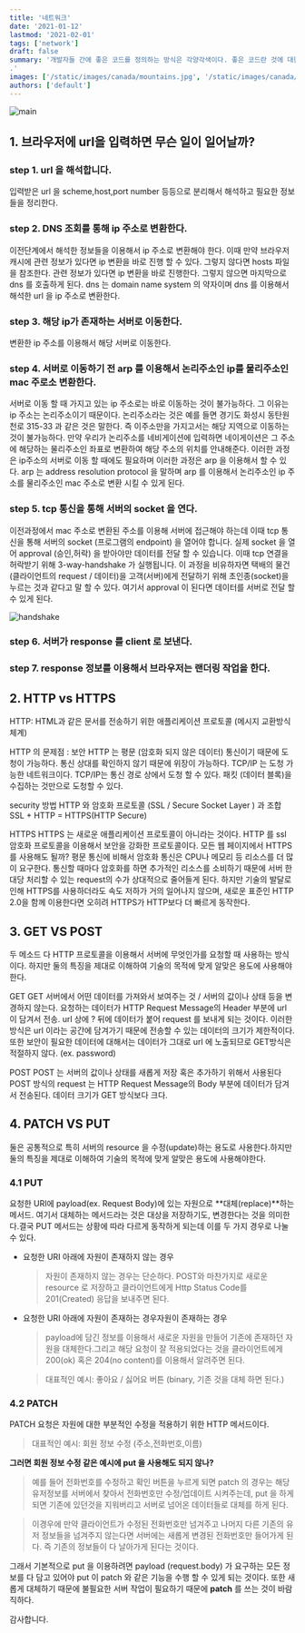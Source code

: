 ```yaml
---
title: '네트워크'
date: '2021-01-12'
lastmod: '2021-02-01'
tags: ['network']
draft: false
summary: '개발자들 간에 좋은 코드를 정의하는 방식은 각양각색이다. 좋은 코드란 것에 대한 정답은 없다고 생각한다. 다만 오답은 존재한다고 생각하는데 가장 근본적으로 좋은 코드를 쓰려면 오답들을 피하는 것이 가장 좋다고 생각한다. 이 포스팅에서 어떠한 방식으로 오답을 피하여 재사용성이 높고 범용성이 넓은 좋은 코드를 작성 할 수 있는지 필자의 생각을 정리해 보았다.
.'
images: ['/static/images/canada/mountains.jpg', '/static/images/canada/toronto.jpg']
authors: ['default']
---
```


![main](/static/network/cover.jpg)

## 1. 브라우저에 url을 입력하면 무슨 일이 일어날까?

### step 1. url 을 해석합니다.

입력받은 url 을 scheme,host,port number 등등으로 분리해서 해석하고 필요한 정보들을 정리한다.

### step 2. DNS 조회를 통해 ip 주소로 변환한다.

이전단계에서 해석한 정보들을 이용해서 ip 주소로 변환해야 한다. 이때 만약 브라우저 캐시에 관련 정보가 있다면 ip 변환을 바로 진행 할 수 있다. 그렇지 않다면 hosts 파일을 참조한다. 관련 정보가 있다면 ip 변환을 바로 진행한다. 그렇지 않으면 마지막으로 dns 를 호출하게 된다. dns 는 domain name system 의 약자이며 dns 를 이용해서 해석한 url 을 ip 주소로 변환한다.

### step 3. 해당 ip가 존재하는 서버로 이동한다.

변환한 ip 주소를 이용해서 해당 서버로 이동한다.

### step 4. 서버로 이동하기 전 arp 를 이용해서 논리주소인 ip를 물리주소인 mac 주로소 변환한다.

서버로 이동 할 때 가지고 있는 ip 주소로는 바로 이동하는 것이 불가능하다. 그 이유는 ip 주소는 논리주소이기 때문이다. 논리주소라는 것은 예를 들면 경기도 화성시 동탄원천로 315-33 과 같은 것은 말한다. 즉 이주소만을 가지고서는 해당 지역으로 이동하는 것이 불가능하다. 만약 우리가 논리주소를 네비게이션에 입력하면 네이게이션은 그 주소에 해당하는 물리주소인 좌표로 변환하여 해당 주소의 위치를 안내해준다. 이러한 과정은 ip주소의 서버로 이동 할 때에도 필요하며 이러한 과정은 arp 을 이용해서 할 수 있다. arp 는 address resolution protocol 을 말하며 arp 를 이용해서 논리주소인 ip 주소를 물리주소인 mac 주소로 변환 시킬 수 있게 된다.

### step 5. tcp 통신을 통해 서버의 socket 을 연다.

이전과정에서 mac 주소로 변환된 주소를 이용해 서버에 접근해야 하는데 이때 tcp 통신을 통해 서버의 socket (프로그램의 endpoint) 을 열어야 합니다.
실제 socket 을 열어 approval (승인,허락) 을 받아야만 데이터를 전달 할 수 있습니다.
이때 tcp 연결을 허락받기 위해 3-way-handshake 가 실행됩니다.
이 과정을 비유하자면 택배의 물건 (클라이언트의 request / 데이터)을 고객(서버)에게 전달하기 위해 초인종(socket)을 누르는 것과 같다고 말 할 수 있다.
여기서 approval 이 된다면 데이터를 서버로 전달 할 수 있게 된다.

![handshake](/static/network/handshake.png)

### step 6. 서버가 response 를 client 로 보낸다.

### step 7. response 정보를 이용해서 브라우저는 랜더링 작업을 한다.

## 2. HTTP vs HTTPS

HTTP: HTML과 같은 문서를 전송하기 위한 애플리케이션 프로토콜 (메시지 교환방식 체계)

HTTP 의 문제점 : 보안
HTTP 는 평문 (암호화 되지 않은 데이터) 통신이기 때문에 도청이 가능하다.
통신 상대를 확인하지 않기 때문에 위장이 가능하다.
TCP/IP 는 도청 가능한 네트워크이다.
TCP/IP는 통신 경로 상에서 도청 할 수 있다. 패킷 (데이터 블록)을 수집하는 것만으로 도청할 수 있다.

security 방법
HTTP 와 암호화 프로토콜 (SSL / Secure Socket Layer ) 과 조합
SSL + HTTP = HTTPS(HTTP Secure)

HTTPS
HTTPS 는 새로운 애플리케이션 프로토콜이 아니라는 것이다.
HTTP 를 ssl 암호화 프로토콜을 이용해서 보안을 강화한 프로토콜이다.
모든 웹 페이지에서 HTTPS를 사용해도 될까?
평문 통신에 비해서 암호화 통신은 CPU나 메모리 등 리소스를 더 많이 요구한다.
통신할 때마다 암호화를 하면 추가적인 리소스를 소비하기 때문에 서버 한 대당 처리할 수 있는 request의 수가 상대적으로 줄어들게 된다.
하지만 기술의 발달로 인해 HTTPS를 사용하더라도 속도 저하가 거의 일어나지 않으며, 새로운 표준인 HTTP 2.0을 함께 이용한다면 오히려 HTTPS가 HTTP보다 더 빠르게 동작한다.

## 3. GET VS POST

두 메소드 다 HTTP 프로토콜을 이용해서 서버에 무엇인가를 요청할 때 사용하는 방식이다. 하지만 둘의 특징을 제대로 이해하여 기술의 목적에 맞게 알맞은 용도에 사용해야한다.

GET
GET 서버에서 어떤 데이터를 가져와서 보여주는 것 / 서버의 값이나 상태 등을 변경하지 않는다.
요청하는 데이터가 HTTP Request Message의 Header 부분에 url 이 담겨서 전송.
url 상에 ? 뒤에 데이터가 붙어 request 를 보내게 되는 것이다.
이러한 방식은 url 이라는 공간에 담겨가기 때문에 전송할 수 있는 데이터의 크기가 제한적이다.
또한 보안이 필요한 데이터에 대해서는 데이터가 그대로 url 에 노출되므로 GET방식은 적절하지 않다. (ex. password)

POST
POST 는 서버의 값이나 상태를 새롭게 저장 혹은 추가하기 위해서 사용된다
POST 방식의 request 는 HTTP Request Message의 Body 부분에 데이터가 담겨서 전송된다.
데이터 크기가 GET 방식보다 크다.

## 4. PATCH VS PUT

둘은 공통적으로 특히 서버의 resource 을 수정(update)하는 용도로 사용한다.하지만 둘의 특징을 제대로 이해하여 기술의 목적에 맞게 알맞은 용도에 사용해야한다.

### 4.1 PUT

요청한 URI에 payload(ex. Request Body)에 있는 자원으로 **대체(replace)**하는 메서드. 여기서 대체하는 메서드라는 것은 대상을 저장하기도, 변경한다는 것을 의미한다.결국 PUT 메서드는 상황에 따라 다르게 동작하게 되는데 이를 두 가지 경우로 나눌수 있다.

- 요청한 URI 아래에 자원이 존재하지 않는 경우

  > 자원이 존재하지 않는 경우는 단순하다. POST와 마찬가지로 새로운 resource 로 저장하고 클라이언트에게 Http Status Code를 201(Created) 응답을 보내주면 된다.

- 요청한 URI 아래에 자원이 존재하는 경우자원이 존재하는 경우

  > payload에 담긴 정보를 이용해서 새로운 자원을 만들어 기존에 존재하던 자원을 대체한다.그리고 해당 요청이 잘 적용되었다는 것을 클라이언트에게 200(ok) 혹은 204(no content)를 이용해서 알려주면 된다.

  > 대표적인 예시: 좋아요 / 싫어요 버튼 (binary, 기존 것을 대체 하면 된다.)

### 4.2 PATCH

PATCH 요청은 자원에 대한 부분적인 수정을 적용하기 위한 HTTP 메서드이다.

> 대표적인 예시: 회원 정보 수정 (주소,전화번호,이름)

**그러면 회원 정보 수정 같은 예시에 put 을 사용해도 되지 않나?**

> 예를 들어 전화번호를 수정하고 확인 버튼을 누르게 되면 patch 의 경우는 해당 유저정보를 서버에서 찾아서 전화번호만 수정/업데이트 시켜주는데, put 을 하게 되면 기존에 있던것을 지워버리고 서버로 넘어온 데이터들로 대체를 하게 된다.

> 이경우에 만약 클라이언트가 수정된 전화번호만 넘겨주고 나머지 다른 기존의 유저 정보들을 넘겨주지 않는다면 서버에는 새롭게 변경된 전화번호만 들어가게 된다. 즉 기존의 정보들이 다 날아가게 된다는 것이다.

그래서 기본적으로 put 을 이용하려면 payload (request.body) 가 요구하는 모든 정보를 다 담고 있어야 put 이 patch 와 같은 기능을 수행 할 수 있게 되는 것이다.
또한 새롭게 대체하기 때문에 불필요한 서버 작업이 필요하기 때문에 **patch** 를 쓰는 것이 바람직하다.

감사합니다.
